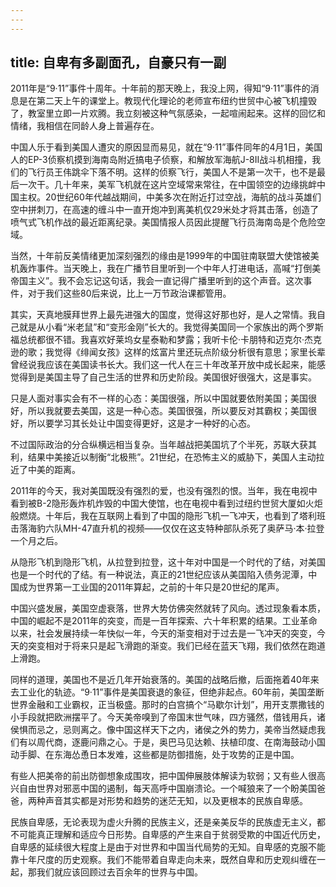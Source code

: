 ```yaml
---
---
---
```

title: 自卑有多副面孔，自豪只有一副
---

2011年是“9·11”事件十周年。十年前的那天晚上，我没上网，得知“9·11”事件的消息是在第二天上午的课堂上。教现代化理论的老师宣布纽约世贸中心被飞机撞毁了，教室里立即一片欢腾。我立刻被这种气氛感染，一起喧闹起来。这样的回忆和情绪，我相信在同龄人身上普遍存在。

中国人乐于看到美国人遭灾的原因显而易见，就在“9·11”事件同年的4月1日，美国人的EP-3侦察机摸到海南岛附近搞电子侦察，和解放军海航J-8II战斗机相撞，我们的飞行员王伟跳伞下落不明。这样的侦察飞行，美国人不是第一次干，也不是最后一次干。几十年来，美军飞机就在这片空域常来常往，在中国领空的边缘挑衅中国主权。20世纪60年代越战期间，中美多次在附近打过空战，海航的战斗英雄们空中拼刺刀，在高速的缠斗中一直开炮冲到离美机仅29米处才将其击落，创造了喷气式飞机作战的最近距离纪录。美国情报人员因此提醒飞行员海南岛是个危险空域。

当然，十年前反美情绪更加深刻强烈的缘由是1999年的中国驻南联盟大使馆被美机轰炸事件。当天晚上，我在广播节目里听到一个中年人打进电话，高喊“打倒美帝国主义”。我不会忘记这句话，我会一直记得广播里听到的这个声音。这次事件，对于我们这些80后来说，比上一万节政治课都管用。

其实，天真地膜拜世界上最先进强大的国度，觉得这好那也好，是人之常情。我自己就是从小看“米老鼠”和“变形金刚”长大的。我觉得美国同一个家族出的两个罗斯福总统都很不错。我喜欢好莱坞女星泰勒和梦露；我听卡伦·卡朋特和迈克尔·杰克逊的歌；我觉得《绯闻女孩》这样的炫富片里还玩点阶级分析很有意思；家里长辈曾经说我应该在美国读书长大。我们这一代人在三十年改革开放中成长起来，能感觉得到是美国主导了自己生活的世界和历史阶段。美国很好很强大，这是事实。

只是人面对事实会有不一样的心态：美国很强，所以中国就要依附美国；美国很好，所以我就要去美国，这是一种心态。美国很强，所以要反对其霸权；美国很好，所以要学习其长处让中国变得更好，这是才一种好的心态。

不过国际政治的分合纵横远相当复杂。当年越战把美国坑了个半死，苏联大获其利，结果中美接近以制衡“北极熊”。21世纪，在恐怖主义的威胁下，美国人主动拉近了中美的距离。

2011年的今天，我对美国既没有强烈的爱，也没有强烈的恨。当年，我在电视中看到被B-2隐形轰炸机炸毁的中国大使馆，也在电视中看到过纽约世贸大厦如火炬般燃烧。十年后，我在互联网上看到了中国的隐形飞机一飞冲天，也看到了塔利班击落海豹六队MH-47直升机的视频——仅仅在这支特种部队杀死了奥萨马·本·拉登一个月之后。

从隐形飞机到隐形飞机，从拉登到拉登，这十年对中国是一个时代的了结，对美国也是一个时代的了结。有一种说法，真正的21世纪应该从美国陷入债务泥潭，中国成为世界第一工业国的2011年算起，之前的十年只是20世纪的尾声。

中国兴盛发展，美国空虚衰落，世界大势仿佛突然就转了风向。透过现象看本质，中国的崛起不是2011年的突变，而是一百年探索、六十年积累的结果。工业革命以来，社会发展持续一年快似一年，今天的渐变相对于过去是一飞冲天的突变，今天的突变相对于将来只是起飞滑跑的渐变。我们已经在蓝天飞翔，我们依然在跑道上滑跑。

同样的道理，美国也不是近几年开始衰落的。美国的战略后撤，后面拖着40年来去工业化的轨迹。“9·11”事件是美国衰退的象征，但绝非起点。60年前，美国垄断世界金融和工业霸权，正当极盛。那时的白宫搞个“马歇尔计划”，用开支票撒钱的小手段就把欧洲摆平了。今天美帝嗅到了帝国末世气味，四方骚然，借钱用兵，诸侯惧而忌之，忌则离之。像中国这样天下之内，诸侯之外的势力，美帝当然疑虑我们有以周代商，逐鹿问鼎之心。于是，奥巴马见达赖、扶植印度、在南海鼓动小国动手脚、在东海怂恿日本发难，这些都是防御措施，处于攻势的正是中国。

有些人把美帝的前出防御想象成围攻，把中国伸展肢体解读为软弱；又有些人很高兴自由世界对邪恶中国的遏制，每天高呼中国崩溃论。一个喊狼来了一个盼美国爸爸，两种声音其实都是对形势和趋势的迷茫无知，以及更根本的民族自卑感。

民族自卑感，无论表现为虚火升腾的民族主义，还是亲美反华的民族虚无主义，都不可能真正理解和适应今日形势。自卑感的产生来自于贫弱受欺的中国近代历史，自卑感的延续很大程度上是由于对世界和中国当代局势的无知。自卑感的克服不能靠十年尺度的历史观察。我们不能带着自卑走向未来，既然自卑和历史观纠缠在一起，那我们就应该回顾过去百余年的世界与中国。